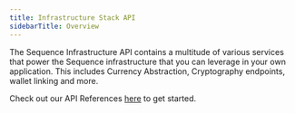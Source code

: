 ---
title: Infrastructure Stack API
sidebarTitle: Overview
---

The Sequence Infrastructure API contains a multitude of various services that power the Sequence infrastructure that you can leverage in your own application. This includes Currency Abstraction, Cryptography endpoints, wallet linking and more. 

Check out our API References [here](/api-references/infrastructure/endpoints) to get started.
